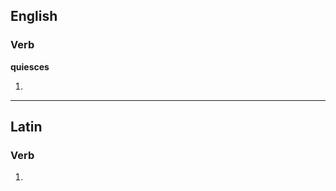 ==English==

===Verb===
'''quiesces'''

# {{third-person singular of|[[quiesce]]}}

----

==Latin==

===Verb===
{{la-verb-form|quiēscēs}}

# {{conjugation of|quiesco|quiēscō|2|s|fut|act|ind|lang=la}}